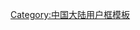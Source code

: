 {{Userbox
  |id=[[File:Dongfengjie Bridge Weifang.jpg|60px]]
  |id-c=#f6f6f6
  |id-s=18
  |info=<span lang="zh-cn">该用户现在或曾经居住于'''[[潍坊市]]'''。</span>
  |info-c=#E6E6FA
  |info-s=9
  |border-c=black
}}
<includeonly>[[Category:潍坊维基人|{{PAGENAME}}]]</includeonly>
<noinclude>[[Category:中国大陆用户框模板]]</noinclude>